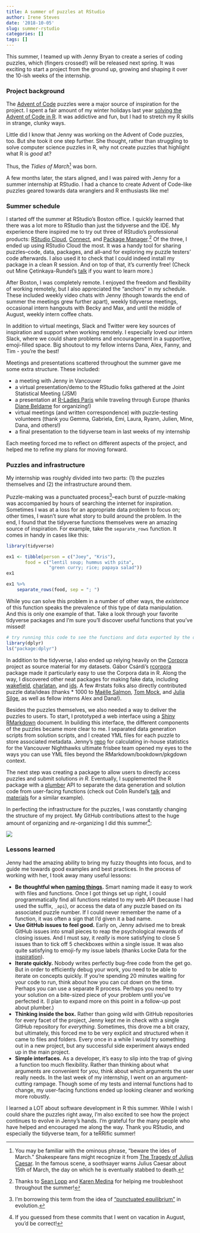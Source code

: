 ```yaml
---
title: A summer of puzzles at RStudio
author: Irene Steves
date: '2018-10-05'
slug: summer-rstudio
categories: []
tags: []
---
```


This summer, I teamed up with Jenny Bryan to create a series of coding puzzles, which (fingers crossed!) will be released next spring.  It was exciting to start a project from the ground up, growing and shaping it over the 10-ish weeks of the internship.  

### Project background

The [Advent of Code](https://adventofcode.com/) puzzles were a major source of inspiration for the project. I spent a fair amount of my winter holidays last year [solving the Advent of Code in R](https://isteves.github.io/advent_of_code_2017/index.html). It was addictive and fun, but I had to stretch my R skills in strange, clunky ways.

Little did I know that Jenny was working on the Advent of Code puzzles, too. But she took it one step further.  She thought, rather than struggling to solve computer science puzzles in R, why not create puzzles that highlight what R is _good_ at? 

Thus, the _Tidies of March_[^3] was born. 

A few months later, the stars aligned, and I was paired with Jenny for a summer internship at RStudio. I had a chance to create Advent of Code-like puzzles geared towards data wranglers and R enthusiasts like me!

[^3]: You may be familiar with the ominous phrase, "beware the ides of March." Shakespeare fans might recognize it from [The Tragedy of Julius Caesar](http://www.gutenberg.org/cache/epub/1120/pg1120.txt). In the famous scene, a soothsayer warns Julius Caesar about 15th of March, the day on which he is eventually stabbed to death.

### Summer schedule

I started off the summer at RStudio's Boston office. I quickly learned that there was a lot more to RStudio than just the tidyverse and the IDE. My experience there inspired me to try out three of RStudio's professional products: [RStudio Cloud](https://rstudio.cloud), [Connect](https://www.rstudio.com/products/connect/), and [Package Manager](https://www.rstudio.com/products/package-manager/).[^4] Of the three, I ended up using RStudio Cloud the most. It was a handy tool for sharing puzzles--code, data, packages, and all--and for exploring my puzzle testers' code afterwards. I also used it to check that I could indeed install my package in a clean R session. And on top of that, it's currently free! (Check out Mine Çetinkaya-Rundel's [talk](https://www.causeweb.org/cause/ecots/ecots18/tech-talk/4) if you want to learn more.)

[^4]: Thanks to [Sean Lopp](https://twitter.com/lopp_sean) and [Karen Medina](https://twitter.com/KMedinaTheDev) for helping me troubleshoot throughout the summer!

After Boston, I was completely remote. I enjoyed the freedom and flexibility of working remotely, but I also appreciated the "anchors" in my schedule. These included weekly video chats with Jenny (though towards the end of summer the meetings grew further apart), weekly tidyverse meetings, occasional intern hangouts with Becky and Max, and until the middle of August, weekly intern coffee chats. 

In addition to virtual meetings, Slack and Twitter were key sources of inspiration and support when working remotely. I especially loved our intern Slack, where we could share problems and encouragement in a supportive, emoji-filled space. Big shoutout to my fellow interns Dana, Alex, Fanny, and Tim - you're the best!

Meetings and presentations scattered throughout the summer gave me some extra structure. These included:

- a meeting with Jenny in Vancouver
- a virtual presentation/demo to the RStudio folks gathered at the Joint Statistical Meeting (JSM)
- a presentation at [R-Ladies Paris](https://isteves.github.io/paris/rladies.html#1) while traveling through Europe (thanks [Diane Beldame](https://twitter.com/dianebeldame) for organizing!)
- virtual meetings (and written correspondence) with puzzle-testing volunteers (thank you Gemma, Gabriela, Emi, Laura, Ryann, Julien, Mine, Dana, and others!)
- a final presentation to the tidyverse team in last weeks of my internship

Each meeting forced me to reflect on different aspects of the project, and helped me to refine my plans for moving forward. 

### Puzzles and infrastructure 

My internship was roughly divided into two parts: (1) the puzzles themselves and (2) the infrastructure around them. 

Puzzle-making was a punctuated process[^1]--each burst of puzzle-making was accompanied by hours of searching the internet for inspiration. Sometimes I was at a loss for an appropriate data problem to focus on; other times, I wasn't sure what story to build around the problem. In the end, I found that the tidyverse functions themselves were an amazing source of inspiration. For example, take the `separate_rows` function. It comes in handy in cases like this:

[^1]: I'm borrowing this term from the idea of ["punctuated equilibrium"](http://thebrain.mcgill.ca/flash/capsules/outil_bleu09.html) in evolution.

```r
library(tidyverse)

ex1 <- tibble(person = c("Joey", "Kris"),
       food = c("lentil soup; hummus with pita",
                "green curry; rice; papaya salad"))
ex1

ex1 %>% 
    separate_rows(food, sep = "; ")
```

While you can solve this problem in a number of other ways, the _existence_ of this function speaks the prevalence of this type of data manipulation. And this is only one example of that. Take a look through your favorite tidyverse packages and I'm sure you'll discover useful functions that you've missed!  

```r
# try running this code to see the functions and data exported by the dplyr package:
library(dplyr)
ls("package:dplyr")
```
    
In addition to the tidyverse, I also ended up relying heavily on the [Corpora](https://github.com/dariusk/corpora) project as source material for my datasets. Gábor Csárdi's [rcorpora](https://github.com/gaborcsardi/rcorpora) package made it particularly easy to use the Corpora data in R. Along the way, I discovered other neat packages for making fake data, including [wakefield](https://github.com/trinker/wakefield), [charlatan](https://github.com/ropensci/charlatan), and [ids](https://github.com/richfitz/ids). A few #rstats folks also directly contributed puzzle data/ideas (thanks * 1000 to [Maëlle Salmon](https://twitter.com/ma_salmon), [Tom Mock](https://twitter.com/thomas_mock), and [Julia Silge](https://twitter.com/juliasilge), as well as fellow interns Alex and Dana!).

Besides the puzzles themselves, we also needed a way to deliver the puzzles to users. To start, I prototyped a web interface using a [Shiny RMarkdown](https://bookdown.org/yihui/rmarkdown/shiny-documents.html) document. In building this interface, the different components of the puzzles became more clear to me. I separated data generation scripts from solution scripts, and I created YML files for each puzzle to store associated metadata. Jenny's [repo](https://github.com/jennybc/vanNH) for calculating in-house statistics for the Vancouver Nighthawks ultimate frisbee team opened my eyes to the ways you can use YML files beyond the RMarkdown/bookdown/pkgdown context.

The next step was creating a package to allow users to directly access puzzles and submit solutions _in R_. Eventually, I supplemented the R package with a [plumber](https://www.rplumber.io/docs/) API to separate the data generation and solution code from user-facing functions (check out Colin Rundel's [talk](https://www.rstudio.com/resources/videos/kaggle-in-the-classroom-using-r-and-github-to-run-predictive-modeling-competitions/) and [materials](https://github.com/rundel/Presentations/tree/master/RStudioConf2018/examples/plumber) for a similar example). 

In perfecting the infrastructure for the puzzles, I was constantly changing the structure of my project. My GitHub contributions attest to the huge amount of organizing and _re_-organizing I did this summer[^2]: 

![](https://github.com/isteves/website/blob/2111a7d2e17d3bc75b175277b2789757a1ee235f/static/tom-commits.PNG?raw=true)

[^2]: If you guessed from these commits that I went on vacation in August, you'd be correct!

### Lessons learned

Jenny had the amazing ability to bring my fuzzy thoughts into focus, and to guide me towards good examples and best practices. In the process of working with her, I took away many useful lessons:

- **Be thoughtful when [naming things](https://speakerdeck.com/jennybc/how-to-name-files).** Smart naming made it easy to work with files and functions. Once I got things set up right, I could programmatically find all functions related to my web API (because I had used the suffix, `_api`), or access the data of any puzzle based on its associated puzzle number. If I could never remember the name of a function, it was often a sign that I'd given it a bad name. 
- **Use GitHub issues to feel good.** Early on, Jenny advised me to break GitHub issues into small pieces to reap the psychological rewards of closing issues.  And I must say, it _really_ is more satisfying to close 5 issues than to tick off 5 checkboxes within a single issue. It was also quite satisfying to emoji-fy my issue labels (thanks Locke Data for the [inspiration](https://twitter.com/i_steves/status/1017095491824373761)). 
- **Iterate quickly.** Nobody writes perfectly bug-free code from the get go. But in order to efficiently debug your work, you need to be able to iterate on concepts quickly. If you're spending 20 minutes waiting for your code to run, think about how you can cut down on the time. Perhaps you can use a separate R process. Perhaps you need to try your solution on a bite-sized piece of your problem until you've perfected it. (I plan to expand more on this point in a follow-up post about plumber.)
- **Thinking inside the box.** Rather than going wild with GitHub repositories for every facet of the project, Jenny kept me in check with a single GitHub repository for _everything_. Sometimes, this drove me a bit crazy, but ultimately, this forced me to be very explicit and structured when it came to files and folders. Every once in a while I would try something out in a new project, but any successful side experiment always ended up in the main project.
- **Simple interfaces.** As a developer, it's easy to slip into the trap of giving a function too much flexibility. Rather than thinking about what arguments are convenient for _you_, think about which arguments the user really needs. In the last week of my internship, I went on an argument-cutting rampage. Though some of my tests and internal functions had to change, my user-facing functions ended up looking cleaner and working more robustly.

I learned a LOT about software development in R this summer. While I wish I could share the puzzles right away, I'm also excited to see how the project continues to evolve in Jenny's hands. I'm grateful for the many people who have helped and encouraged me along the way. Thank you RStudio, and especially the tidyverse team, for a teRRific summer!

